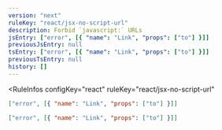 ```yaml
---
version: "next"
ruleKey: "react/jsx-no-script-url"
description: Forbid `javascript:` URLs
jsEntry: ["error", [{ "name": "Link", "props": ["to"] }]]
previousJsEntry: null
tsEntry: ["error", [{ "name": "Link", "props": ["to"] }]]
previousTsEntry: null
history: []
---
```


<RuleInfos 
  configKey="react" 
  ruleKey="react/jsx-no-script-url" 
>

```json
["error", [{ "name": "Link", "props": ["to"] }]]
```

```json
["error", [{ "name": "Link", "props": ["to"] }]]
```

</RuleInfos>
